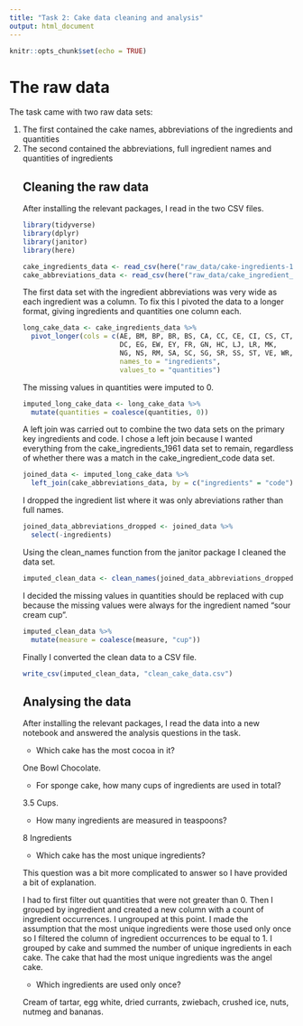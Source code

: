 ```yaml
---
title: "Task 2: Cake data cleaning and analysis"
output: html_document 
---
```


```r
knitr::opts_chunk$set(echo = TRUE)
```

# The raw data  

The task came with two raw data sets:    
<ol>
    <li> The first contained the cake names, abbreviations of the ingredients and quantities </li>
    <li> The second contained the abbreviations, full ingredient names and quantities of                  ingredients </li> 

## Cleaning the raw data 

After installing the relevant packages, I read in the two CSV files. 

```r
library(tidyverse) 
library(dplyr) 
library(janitor) 
library(here) 
```

```r
cake_ingredients_data <- read_csv(here("raw_data/cake-ingredients-1961.csv")) 
cake_abbreviations_data <- read_csv(here("raw_data/cake_ingredient_code.csv"))
```

The first data set with the ingredient abbreviations was very wide as each ingredient was a column. To fix this I pivoted the data to a longer format, giving ingredients and quantities one column each. 

```r
long_cake_data <- cake_ingredients_data %>% 
  pivot_longer(cols = c(AE, BM, BP, BR, BS, CA, CC, CE, CI, CS, CT, 
                        DC, EG, EW, EY, FR, GN, HC, LJ, LR, MK, 
                        NG, NS, RM, SA, SC, SG, SR, SS, ST, VE, WR, YT, ZH), 
                        names_to = "ingredients", 
                        values_to = "quantities") 
```

The missing values in quantities were imputed to 0. 

```r
imputed_long_cake_data <- long_cake_data %>%
  mutate(quantities = coalesce(quantities, 0)) 
```

A left join was carried out to combine the two data sets on the primary key ingredients and code. I chose a left join because I wanted everything from the cake_ingredients_1961 data set to remain, regardless of whether there was a match in the cake_ingredient_code data set. 

```r
joined_data <- imputed_long_cake_data %>% 
  left_join(cake_abbreviations_data, by = c("ingredients" = "code")) 
```

I dropped the ingredient list where it was only abreviations rather than full names. 

```r
joined_data_abbreviations_dropped <- joined_data %>% 
  select(-ingredients) 
```

Using the clean_names function from the janitor package I cleaned the data set. 

```r
imputed_clean_data <- clean_names(joined_data_abbreviations_dropped) 
```

I decided the missing values in quantities should be replaced with cup because the missing values were always for the ingredient named "sour cream cup". 

```r
imputed_clean_data %>% 
  mutate(measure = coalesce(measure, "cup")) 
```


Finally I converted the clean data to a CSV file. 

```r
write_csv(imputed_clean_data, "clean_cake_data.csv")  
```

## Analysing the data 

After installing the relevant packages, I read the data into a new notebook and answered the analysis questions in the task. 

* Which cake has the most cocoa in it?    

One Bowl Chocolate. 

* For sponge cake, how many cups of ingredients are used in total? 

3.5 Cups. 

* How many ingredients are measured in teaspoons? 

8 Ingredients 

* Which cake has the most unique ingredients? 

This question was a bit more complicated to answer so I have provided a bit of explanation. 

I had to first filter out quantities that were not greater than 0. Then I grouped by ingredient and created a new column with a count of ingredient occurrences. I ungrouped at this point. I made the assumption that the most unique ingredients were those used only once so I filtered the column of ingredient occurrences to be equal to 1. I grouped by cake and summed the number of unique ingredients in each cake. The cake that had the most unique ingredients was the angel cake. 

*  Which ingredients are used only once? 

Cream of tartar, egg white, dried currants, zwiebach, crushed ice, nuts, nutmeg and bananas. 



